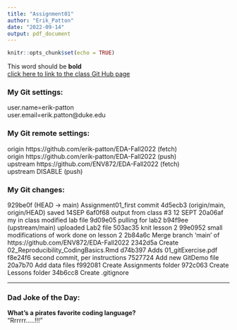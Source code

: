 ```yaml
---
title: "Assignment01"
author: "Erik_Patton"
date: "2022-09-14"
output: pdf_document
---
```


```r
knitr::opts_chunk$set(echo = TRUE)
```
This word should be **bold**  
[click here to link to the class Git Hub page](https://github.com/ENV872/EDA-Fall2022)


### My Git settings:
user.name=erik-patton  
user.email=erik.patton@duke.edu

### My Git remote settings:
origin  https://github.com/erik-patton/EDA-Fall2022 (fetch)  
origin  https://github.com/erik-patton/EDA-Fall2022 (push)  
upstream        https://github.com/ENV872/EDA-Fall2022 (fetch)  
upstream        DISABLE (push)

### My Git changes:
929be0f (HEAD -> main) Assignment01_first commit
4d5ecb3 (origin/main, origin/HEAD) saved 14SEP
6af0f68 output from class #3 12 SEPT
20a06af my in class modified lab file
9d09e05 pulling for lab2
b94f9ee (upstream/main) uploaded Lab2 file
503ac35 knit lesson 2
99e0952 small modifications of work done on lesson 2
2b84a6c Merge branch 'main' of https://github.com/ENV872/EDA-Fall2022
2342d5a Create 02_Reproducibility_CodingBasics.Rmd
d74b397 Adds 01_gitExercise.pdf
f8e24f6 second commit, per instructions
7527724 Add new GitDemo file
20a7b70 Add data files
f992081 Create Assignments folder
972c063 Create Lessons folder
34b6cc8 Create .gitignore

---
### Dad Joke of the Day:
**What's a pirates favorite coding language?**   
"Rrrrrr.....!!!"